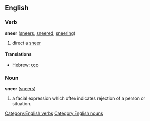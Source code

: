 ==English==
===Verb===
[[Category:English verbs]]
'''sneer''' ([[sneers]], [[sneered]], [[sneering]])
# direct a [[sneer]]
====Translations====
*Hebrew: [[סנט|סָנַט]]

===Noun===
[[Category:English nouns]]
'''sneer''' ([[sneers]])
#a facial expression which often indicates rejection of a person or situation.